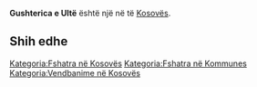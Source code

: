 {{Fshat në 
 | Emri                = Gushterica e Ultë
 | EmriAlt                = 
 | NAME_SHORT_FORM=      
 | NAME_GENERIC=      
 | NAME_SORT_NAME_RO=      GUSHTERICAEULTE
 | FULL_NAME_RO = Gushterica e Ultë
 | FULL_NAME_ND_RO=Gushterica e Ulte
 | SORT_NAME_RG=GUSHTERICAEULTE
 | FULL_NAME_RG=Gushterica e Ultë
 | FULL_NAME_ND_RG=Gushterica e Ulte
 | SRP_NAME_SHORT_FORM=      
 | SRP_NAME_GENERIC=      
 | SRP_NAME_SORT_NAME_RO=      
 | SRP_FULL_NAME_RO = 
 | SRP_FULL_NAME_ND_RO=
 | SRP_SORT_NAME_RG=
 | SRP_FULL_NAME_RG=
 | SRP_FULL_NAME_ND_RG=
 | Emri (Rasa dhanore) = 
 | Figura              = 
 | Shteti              = Kosovo
 | Komuna              = 
 | Kodi postar         = 
 | Sipërfaqja          = 

 | Popullsia           = 

 | Regj. i popullsisë  = 
 | Dend. e popullsisë  = 
 | Faqja zyrtare       = 
 <!--- Koordinatat ----> 
 | Gjerësia            = 42.549167
 | Gjatësia            = 21.184444
 | Lartësia            = 
}}
'''Gushterica e Ultë''' është një [[]] në [[]] të [[Kosovës]].

<!-- == Gjeografia == -->
<!-- == Historia == -->
<!-- == Demografia == -->
== Shih edhe ==
{{Komuna }}
{{Kosovo-Administrata-Cung}}

[[Kategoria:Fshatra në Kosovës]]
[[Kategoria:Fshatra në Kommunes ]]
[[Kategoria:Vendbanime në Kosovës]]